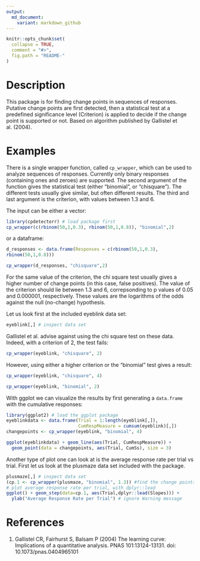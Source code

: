 ```yaml
---
output:
  md_document:
    variant: markdown_github
---
```



```r
knitr::opts_chunk$set(
  collapse = TRUE,
  comment = "#>",
  fig.path = "README-"
)
```

# Description

This package is for finding change points in sequences of responses. Putative change
points are first detected, then a statistical test at a predefined significance
level (Criterion) is applied to decide if the change point is supported or not.
Based on algorithm published by Gallistel et al. (2004).

# Examples

There is a single wrapper function, called `cp_wrapper`, which can be used to analyze
sequences of responses. Currently only binary responses (containing ones and zeroes)
are supported. The second argument of the function gives the statistical test (either
"binomial", or "chisquare"). The different tests usually give similar, but often different results. The third and last argument is the criterion, with values
between 1.3 and 6.

The input can be either a vector:

```r
library(cpdetectorr) # load package first
cp_wrapper(c(rbinom(50,1,0.3), rbinom(50,1,0.8)), "binomial",2)
```

or a dataframe:

```r
d_responses <- data.frame(Responses = c(rbinom(50,1,0.3),
rbinom(50,1,0.8)))

cp_wrapper(d_responses, "chisquare",2)
```

For the same value of the criterion, the chi square test usually gives a higher number of change points (in this case, false positives). The value of the criterion should lie between 1.3 and 6, correpsonding to p values of 0.05 and 0.000001, respectively. These values are the logarithms of the odds against the null (no-change) hypothesis.

Let us look first at the included eyeblink data set:
```r
eyeblink[,] # inspect data set
```

Gallistel et al. advise against using the chi square test on these data. Indeed, with a criterion of 2, the test fails:
```r
cp_wrapper(eyeblink, "chisquare", 2)
```

However, using either a higher criterion or the "binomial" test gives a result:
```r
cp_wrapper(eyeblink, "chisquare", 4)

cp_wrapper(eyeblink, "binomial", 2)
```

With ggplot we can visualize the results by first generating a `data.frame` with the cumulative responses:
```r
library(ggplot2) # load the ggplot package
eyeblinkdata <- data.frame(Trial = 1:length(eyeblink[,]),
                           CumRespMeasure = cumsum(eyeblink)[,])
changepoints <- cp_wrapper(eyeblink, "binomial", 4)

ggplot(eyeblinkdata) + geom_line(aes(Trial, CumRespMeasure)) +
  geom_point(data = changepoints, aes(Trial, CumSs), size = 3)

```

Another type of plot one can look at is the average response rate per trial vs trial.
First let us look at the plusmaze data set included with the package.

```r
plusmaze[,] # inspect data set
(cp.1 <- cp_wrapper(plusmaze, "binomial", 1.3)) #find the change points
# plot average response rate per trial, with dplyr::lead
ggplot() + geom_step(data=cp.1, aes(Trial,dplyr::lead(Slopes))) +
  ylab("Average Response Rate per Trial") # ignore Warning message

```



# References
1. Gallistel CR, Fairhurst S, Balsam P (2004) The learning curve:
  Implications of a quantitative analysis. PNAS 101:13124-13131. doi: 10.1073/pnas.0404965101

